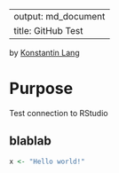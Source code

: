
---
output: md_document
title: GitHub Test
---

<!-- author information -->
<div>
by <a href="mailto:firstname.lastname [@] outlook.com">Konstantin Lang</a>
</div>

# Purpose
Test connection to RStudio

## blablab

```r
x <- "Hello world!"
```
